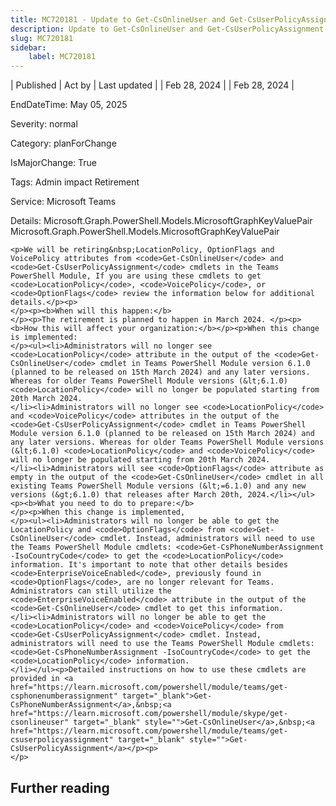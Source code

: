 ```yaml
---
title: MC720181 - Update to Get-CsOnlineUser and Get-CsUserPolicyAssignment cmdlet in the Teams PowerShell Module
description: Update to Get-CsOnlineUser and Get-CsUserPolicyAssignment cmdlet in the Teams PowerShell Module
slug: MC720181
sidebar:
    label: MC720181
---
```



| Published | Act by | Last updated |
| Feb 28, 2024 |  | Feb 28, 2024 |

EndDateTime: May 05, 2025

Severity: normal

Category: planForChange

IsMajorChange: True

Tags: Admin impact Retirement

Service: Microsoft Teams

Details: Microsoft.Graph.PowerShell.Models.MicrosoftGraphKeyValuePair Microsoft.Graph.PowerShell.Models.MicrosoftGraphKeyValuePair

```
<p>﻿We will be retiring&nbsp;LocationPolicy, OptionFlags and VoicePolicy attributes from <code>Get-CsOnlineUser</code> and <code>Get-CsUserPolicyAssignment</code> cmdlets in the Teams PowerShell Module, If you are using these cmdlets to get <code>LocationPolicy</code>, <code>VoicePolicy</code>, or <code>OptionFlags</code> review the information below for additional details.</p><p>
</p><p><b>When will this happen:</b>
</p><p>The retirement is planned to happen in March 2024. </p><p><b>How this will affect your organization:</b></p><p>When this change is implemented:
</p><ul><li>Administrators will no longer see <code>LocationPolicy</code> attribute in the output of the <code>Get-CsOnlineUser</code> cmdlet in Teams PowerShell Module version 6.1.0 (planned to be released on 15th March 2024) and any later versions. Whereas for older Teams PowerShell Module versions (&lt;6.1.0) <code>LocationPolicy</code> will no longer be populated starting from 20th March 2024.
</li><li>Administrators will no longer see <code>LocationPolicy</code> and <code>VoicePolicy</code> attributes in the output of the <code>Get-CsUserPolicyAssignment</code> cmdlet in Teams PowerShell Module version 6.1.0 (planned to be released on 15th March 2024) and any later versions. Whereas for older Teams PowerShell Module versions (&lt;6.1.0) <code>LocationPolicy</code> and <code>VoicePolicy</code> will no longer be populated starting from 20th March 2024.
</li><li>Administrators will see <code>OptionFlags</code> attribute as empty in the output of the <code>Get-CsOnlineUser</code> cmdlet in all existing Teams PowerShell Module versions (&lt;=6.1.0) and any new versions (&gt;6.1.0) that releases after March 20th, 2024.</li></ul><p><b>What you need to do to prepare:</b>
</p><p>When this change is implemented,
</p><ul><li>Administrators will no longer be able to get the LocationPolicy and <code>OptionFlags</code> from <code>Get-CsOnlineUser</code> cmdlet. Instead, administrators will need to use the Teams PowerShell Module cmdlets: <code>Get-CsPhoneNumberAssignment -IsoCountryCode</code> to get the <code>LocationPolicy</code> information. It's important to note that other details besides <code>EnterpriseVoiceEnabled</code>, previously found in <code>OptionFlags</code>, are no longer relevant for Teams. Administrators can still utilize the <code>EnterpriseVoiceEnabled</code> attribute in the output of the <code>Get-CsOnlineUser</code> cmdlet to get this information.
</li><li>Administrators will no longer be able to get the <code>LocationPolicy</code> and <code>VoicePolicy</code> from <code>Get-CsUserPolicyAssignment</code> cmdlet. Instead, administrators will need to use the Teams PowerShell Module cmdlets: <code>Get-CsPhoneNumberAssignment -IsoCountryCode</code> to get the <code>LocationPolicy</code> information.
</li></ul><p>Detailed instructions on how to use these cmdlets are provided in <a href="https://learn.microsoft.com/powershell/module/teams/get-csphonenumberassignment" target="_blank">Get-CsPhoneNumberAssignment</a>,&nbsp;<a href="https://learn.microsoft.com/powershell/module/skype/get-csonlineuser" target="_blank" style="">Get-CsOnlineUser</a>,&nbsp;<a href="https://learn.microsoft.com/powershell/module/teams/get-csuserpolicyassignment" target="_blank" style="">Get-CsUserPolicyAssignment</a></p><p>
</p>
```

## Further reading
